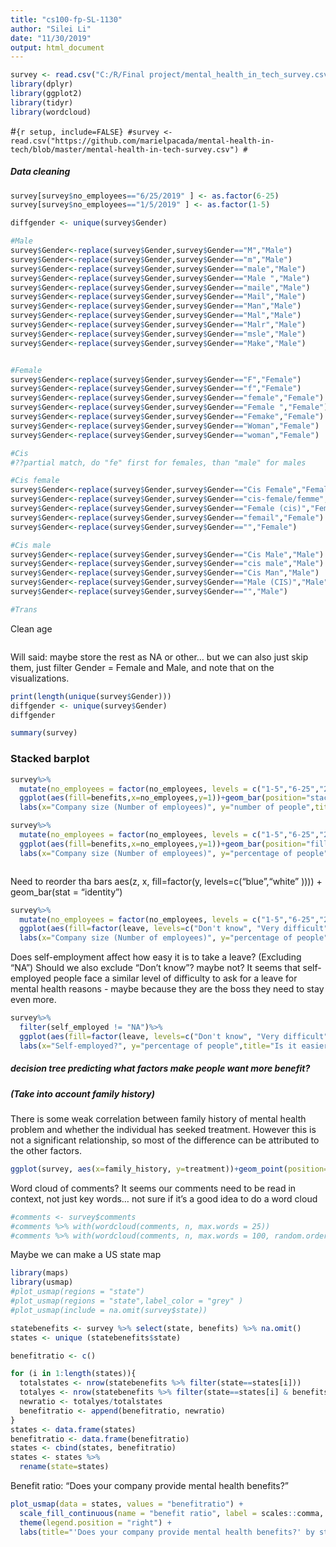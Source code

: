 ---
title: "cs100-fp-SL-1130"
author: "Silei Li"
date: "11/30/2019"
output: html_document
---


```{r setup, include=FALSE}
survey <- read.csv("C:/R/Final project/mental_health_in_tech_survey.csv")
library(dplyr)
library(ggplot2)
library(tidyr)
library(wordcloud)
```


#```{r setup, include=FALSE}
#survey <- read.csv("https://github.com/marielpacada/mental-health-in-tech/blob/master/mental-health-in-tech-survey.csv")
#```

##### Data cleaning

```{r}
survey[survey$no_employees=="6/25/2019" ] <- as.factor(6-25)
survey[survey$no_employees=="1/5/2019" ] <- as.factor(1-5)
```

```{r}
diffgender <- unique(survey$Gender)
```

```{r}
#Male
survey$Gender<-replace(survey$Gender,survey$Gender=="M","Male")
survey$Gender<-replace(survey$Gender,survey$Gender=="m","Male")
survey$Gender<-replace(survey$Gender,survey$Gender=="male","Male")
survey$Gender<-replace(survey$Gender,survey$Gender=="Male ","Male")
survey$Gender<-replace(survey$Gender,survey$Gender=="maile","Male")
survey$Gender<-replace(survey$Gender,survey$Gender=="Mail","Male")
survey$Gender<-replace(survey$Gender,survey$Gender=="Man","Male")
survey$Gender<-replace(survey$Gender,survey$Gender=="Mal","Male")
survey$Gender<-replace(survey$Gender,survey$Gender=="Malr","Male")
survey$Gender<-replace(survey$Gender,survey$Gender=="msle","Male")
survey$Gender<-replace(survey$Gender,survey$Gender=="Make","Male")


#Female
survey$Gender<-replace(survey$Gender,survey$Gender=="F","Female")
survey$Gender<-replace(survey$Gender,survey$Gender=="f","Female")
survey$Gender<-replace(survey$Gender,survey$Gender=="female","Female")
survey$Gender<-replace(survey$Gender,survey$Gender=="Female ","Female")
survey$Gender<-replace(survey$Gender,survey$Gender=="Femake","Female")
survey$Gender<-replace(survey$Gender,survey$Gender=="Woman","Female")
survey$Gender<-replace(survey$Gender,survey$Gender=="woman","Female")

#Cis
#??partial match, do "fe" first for females, than "male" for males

#Cis female
survey$Gender<-replace(survey$Gender,survey$Gender=="Cis Female","Female")
survey$Gender<-replace(survey$Gender,survey$Gender=="cis-female/femme","Female")
survey$Gender<-replace(survey$Gender,survey$Gender=="Female (cis)","Female")
survey$Gender<-replace(survey$Gender,survey$Gender=="femail","Female")
survey$Gender<-replace(survey$Gender,survey$Gender=="","Female")

#Cis male
survey$Gender<-replace(survey$Gender,survey$Gender=="Cis Male","Male")
survey$Gender<-replace(survey$Gender,survey$Gender=="cis male","Male")
survey$Gender<-replace(survey$Gender,survey$Gender=="Cis Man","Male")
survey$Gender<-replace(survey$Gender,survey$Gender=="Male (CIS)","Male")
survey$Gender<-replace(survey$Gender,survey$Gender=="","Male")

#Trans

```


Clean age

```{r}

```

Will said: maybe store the rest as NA or other... but we can also just skip them, just filter Gender = Female and Male, and note that on the visualizations.
```{r}
print(length(unique(survey$Gender)))
diffgender <- unique(survey$Gender)
diffgender
```
```{r}
summary(survey)
```



### Stacked barplot

```{r}
survey%>%
  mutate(no_employees = factor(no_employees, levels = c("1-5","6-25","26-100","100-500","500-1000","More than 1000")))%>%
  ggplot(aes(fill=benefits,x=no_employees,y=1))+geom_bar(position="stack", stat="identity") +
  labs(x="Company size (Number of employees)", y="number of people",title="Does your company provide mental health benefits?")
```


```{r}
survey%>%
  mutate(no_employees = factor(no_employees, levels = c("1-5","6-25","26-100","100-500","500-1000","More than 1000")))%>%
  ggplot(aes(fill=benefits,x=no_employees,y=1))+geom_bar(position="fill", stat="identity") +
  labs(x="Company size (Number of employees)", y="percentage of people",title="Does your company provide mental health benefits?")
```

```{r}

```

Need to reorder tha bars
aes(z, x, fill=factor(y, levels=c("blue","white" )))) + 
  geom_bar(stat = "identity")
```{r}
survey%>%
  mutate(no_employees = factor(no_employees, levels = c("1-5","6-25","26-100","100-500","500-1000","More than 1000")))%>%
  ggplot(aes(fill=factor(leave, levels=c("Don't know", "Very difficult", "Somewhat difficult", "Somewhat easy","Very easy")),x=no_employees,y=1))+geom_bar(position="fill", stat="identity") +
  labs(x="Company size (Number of employees)", y="percentage of people",title="How difficult is it to take a leave for mental Health reasons?")
```


Does self-employment affect how easy it is to take a leave?
(Excluding "NA")
Should we also exclude "Don't know"? maybe not?
It seems that self-employed people face a similar level of difficulty to ask for a leave for mental health reasons - maybe because they are the boss they need to stay even more.
```{r}
survey%>%
  filter(self_employed != "NA")%>%
  ggplot(aes(fill=factor(leave, levels=c("Don't know", "Very difficult", "Somewhat difficult", "Somewhat easy","Very easy")),x=self_employed,y=1))+geom_bar(position="fill", stat="identity") +
  labs(x="Self-employed?", y="percentage of people",title="Is it easier to take a leave if you are self-employed?")
```

##### decision tree predicting what factors make people want more benefit?


##### (Take into account family history)
There is some weak correlation between family history of mental health problem and whether the individual has seeked treatment. However this is not a significant relationship, so most of the difference can be attributed to the other factors.
```{r}
ggplot(survey, aes(x=family_history, y=treatment))+geom_point(position="jitter")
```


Word cloud of comments? It seems our comments need to be read in context, not just key words... not sure if it's a good idea to do a word cloud
```{r}
#comments <- survey$comments
#comments %>% with(wordcloud(comments, n, max.words = 25))
#comments %>% with(wordcloud(comments, n, max.words = 100, random.order = FALSE, colors = brewer.pal(8, "Dark2")))
```

Maybe we can make a US state map
```{r}
library(maps)
library(usmap)
#plot_usmap(regions = "state")
#plot_usmap(regions = "state",label_color = "grey" )
#plot_usmap(include = na.omit(survey$state))

statebenefits <- survey %>% select(state, benefits) %>% na.omit()
states <- unique (statebenefits$state)

```

```{r}
benefitratio <- c()

for (i in 1:length(states)){
  totalstates <- nrow(statebenefits %>% filter(state==states[i]))
  totalyes <- nrow(statebenefits %>% filter(state==states[i] & benefits =="Yes"))
  newratio <- totalyes/totalstates
  benefitratio <- append(benefitratio, newratio)
}
states <- data.frame(states)
benefitratio <- data.frame(benefitratio)
states <- cbind(states, benefitratio)
states <- states %>% 
  rename(state=states)
```

Benefit ratio: "Does your company provide mental health benefits?"
```{r}
plot_usmap(data = states, values = "benefitratio") + 
  scale_fill_continuous(name = "benefit ratio", label = scales::comma, low="darkred", high="white") + 
  theme(legend.position = "right") +
  labs(title="'Does your company provide mental health benefits?' by states")
```

```{r}

```